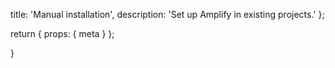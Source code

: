   title: 'Manual installation',
  description: 'Set up Amplify in existing projects.'
};

  return {
    props: {
      meta
    }
  };


}
